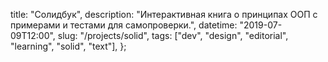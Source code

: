 
  title: "Солидбук",
  description: "Интерактивная книга о принципах ООП с примерами и тестами для самопроверки.",
  datetime: "2019-07-09T12:00",
  slug: "/projects/solid",
  tags: ["dev", "design", "editorial", "learning", "solid", "text"],
};

<Redirect to="https://ota-solid.now.sh" />
